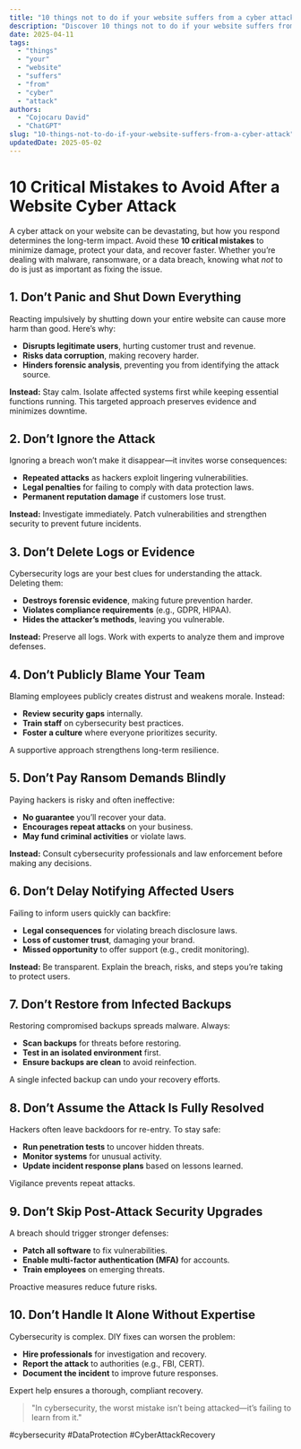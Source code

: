 ```yaml
---
title: "10 things not to do if your website suffers from a cyber attack"
description: "Discover 10 things not to do if your website suffers from a cyber attack with this in-depth guide, providing actionable insights and practical tips to boost your knowledge and results."
date: 2025-04-11
tags:
  - "things"
  - "your"
  - "website"
  - "suffers"
  - "from"
  - "cyber"
  - "attack"
authors:
  - "Cojocaru David"
  - "ChatGPT"
slug: "10-things-not-to-do-if-your-website-suffers-from-a-cyber-attack"
updatedDate: 2025-05-02
---
```


# 10 Critical Mistakes to Avoid After a Website Cyber Attack  

A cyber attack on your website can be devastating, but how you respond determines the long-term impact. Avoid these **10 critical mistakes** to minimize damage, protect your data, and recover faster. Whether you’re dealing with malware, ransomware, or a data breach, knowing what *not* to do is just as important as fixing the issue.  

## 1. Don’t Panic and Shut Down Everything  

Reacting impulsively by shutting down your entire website can cause more harm than good. Here’s why:  

- **Disrupts legitimate users**, hurting customer trust and revenue.  
- **Risks data corruption**, making recovery harder.  
- **Hinders forensic analysis**, preventing you from identifying the attack source.  

**Instead:** Stay calm. Isolate affected systems first while keeping essential functions running. This targeted approach preserves evidence and minimizes downtime.  

## 2. Don’t Ignore the Attack  

Ignoring a breach won’t make it disappear—it invites worse consequences:  

- **Repeated attacks** as hackers exploit lingering vulnerabilities.  
- **Legal penalties** for failing to comply with data protection laws.  
- **Permanent reputation damage** if customers lose trust.  

**Instead:** Investigate immediately. Patch vulnerabilities and strengthen security to prevent future incidents.  

## 3. Don’t Delete Logs or Evidence  

Cybersecurity logs are your best clues for understanding the attack. Deleting them:  

- **Destroys forensic evidence**, making future prevention harder.  
- **Violates compliance requirements** (e.g., GDPR, HIPAA).  
- **Hides the attacker’s methods**, leaving you vulnerable.  

**Instead:** Preserve all logs. Work with experts to analyze them and improve defenses.  

## 4. Don’t Publicly Blame Your Team  

Blaming employees publicly creates distrust and weakens morale. Instead:  

- **Review security gaps** internally.  
- **Train staff** on cybersecurity best practices.  
- **Foster a culture** where everyone prioritizes security.  

A supportive approach strengthens long-term resilience.  

## 5. Don’t Pay Ransom Demands Blindly  

Paying hackers is risky and often ineffective:  

- **No guarantee** you’ll recover your data.  
- **Encourages repeat attacks** on your business.  
- **May fund criminal activities** or violate laws.  

**Instead:** Consult cybersecurity professionals and law enforcement before making any decisions.  

## 6. Don’t Delay Notifying Affected Users  

Failing to inform users quickly can backfire:  

- **Legal consequences** for violating breach disclosure laws.  
- **Loss of customer trust**, damaging your brand.  
- **Missed opportunity** to offer support (e.g., credit monitoring).  

**Instead:** Be transparent. Explain the breach, risks, and steps you’re taking to protect users.  

## 7. Don’t Restore from Infected Backups  

Restoring compromised backups spreads malware. Always:  

- **Scan backups** for threats before restoring.  
- **Test in an isolated environment** first.  
- **Ensure backups are clean** to avoid reinfection.  

A single infected backup can undo your recovery efforts.  

## 8. Don’t Assume the Attack Is Fully Resolved  

Hackers often leave backdoors for re-entry. To stay safe:  

- **Run penetration tests** to uncover hidden threats.  
- **Monitor systems** for unusual activity.  
- **Update incident response plans** based on lessons learned.  

Vigilance prevents repeat attacks.  

## 9. Don’t Skip Post-Attack Security Upgrades  

A breach should trigger stronger defenses:  

- **Patch all software** to fix vulnerabilities.  
- **Enable multi-factor authentication (MFA)** for accounts.  
- **Train employees** on emerging threats.  

Proactive measures reduce future risks.  

## 10. Don’t Handle It Alone Without Expertise  

Cybersecurity is complex. DIY fixes can worsen the problem:  

- **Hire professionals** for investigation and recovery.  
- **Report the attack** to authorities (e.g., FBI, CERT).  
- **Document the incident** to improve future responses.  

Expert help ensures a thorough, compliant recovery.  

> "In cybersecurity, the worst mistake isn’t being attacked—it’s failing to learn from it."  

#cybersecurity #DataProtection #CyberAttackRecovery